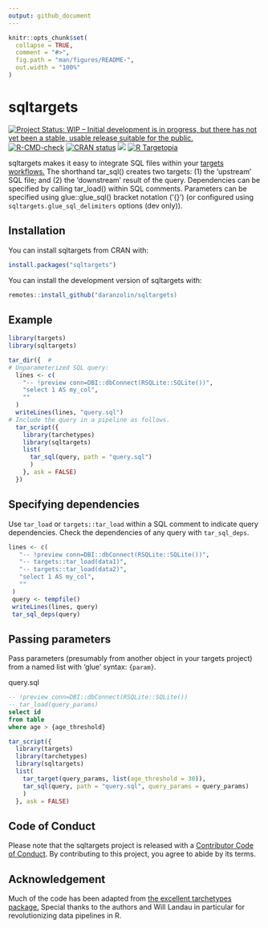 ```yaml
---
output: github_document
---
```


<!-- README.md is generated from README.Rmd. Please edit that file -->

```r
knitr::opts_chunk$set(
  collapse = TRUE,
  comment = "#>",
  fig.path = "man/figures/README-",
  out.width = "100%"
)
```

# sqltargets

<!-- badges: start -->
[![Project Status: WIP – Initial development is in progress, but there has not yet been a stable, usable release suitable for the public.](https://www.repostatus.org/badges/latest/wip.svg)](https://www.repostatus.org/#wip)
[![R-CMD-check](https://github.com/daranzolin/sqltargets/actions/workflows/R-CMD-check.yaml/badge.svg)](https://github.com/daranzolin/sqltargets/actions/workflows/R-CMD-check.yaml)
[![CRAN status](https://www.r-pkg.org/badges/version/sqltargets)](https://CRAN.R-project.org/package=sqltargets)
[![](https://cranlogs.r-pkg.org/badges/sqltargets)](https://cran.r-project.org/package=sqltargets)
[![R Targetopia](https://img.shields.io/badge/R_Targetopia-member-blue?style=flat&labelColor=gray)](https://wlandau.github.io/targetopia/)

<!-- badges: end -->

sqltargets makes it easy to integrate SQL files within your [targets workflows.](https://github.com/ropensci/targets) The shorthand tar_sql() creates two targets: (1) the ‘upstream’ SQL file; and (2) the ‘downstream’ result of the query. Dependencies can be specified by calling tar_load() within SQL comments. Parameters can be specified using glue::glue_sql() bracket notation (‘{}’) (or configured using `sqltargets.glue_sql_delimiters` options (dev only)).

## Installation

You can install sqltargets from CRAN with:

```r
install.packages("sqltargets")
```

You can install the development version of sqltargets with:

``` r
remotes::install_github("daranzolin/sqltargets)
```

## Example

```r
library(targets)
library(sqltargets)

tar_dir({  # 
# Unparameterized SQL query:
  lines <- c(
    "-- !preview conn=DBI::dbConnect(RSQLite::SQLite())",
    "select 1 AS my_col",
    ""
  )
  writeLines(lines, "query.sql")
# Include the query in a pipeline as follows.
  tar_script({
    library(tarchetypes)
    library(sqltargets)
    list(
      tar_sql(query, path = "query.sql")
      )
    }, ask = FALSE)
  })
```

## Specifying dependencies

Use `tar_load` or `targets::tar_load` within a SQL comment to indicate query 
dependencies. Check the dependencies of any query with `tar_sql_deps`.

```r
lines <- c(
   "-- !preview conn=DBI::dbConnect(RSQLite::SQLite())",
   "-- targets::tar_load(data1)",
   "-- targets::tar_load(data2)",
   "select 1 AS my_col",
   ""
 )
 query <- tempfile()
 writeLines(lines, query)
 tar_sql_deps(query)
```

## Passing parameters

Pass parameters (presumably from another object in your targets project) from a named list with 
'glue' syntax: `{param}`.

query.sql

```sql
-- !preview conn=DBI::dbConnect(RSQLite::SQLite())
-- tar_load(query_params)
select id
from table
where age > {age_threshold}
```

```r
tar_script({
  library(targets)
  library(tarchetypes)
  library(sqltargets)
  list(
    tar_target(query_params, list(age_threshold = 30)),
    tar_sql(query, path = "query.sql", query_params = query_params)
    )
  }, ask = FALSE)
```

## Code of Conduct

Please note that the sqltargets project is released with a [Contributor Code of Conduct](https://contributor-covenant.org/version/2/1/CODE_OF_CONDUCT.html). By contributing to this project, you agree to abide by its terms.

## Acknowledgement

Much of the code has been adapted from [the excellent tarchetypes package.](https://github.com/ropensci/tarchetypes) Special 
thanks to the authors and Will Landau in particular for revolutionizing data pipelines in R.
